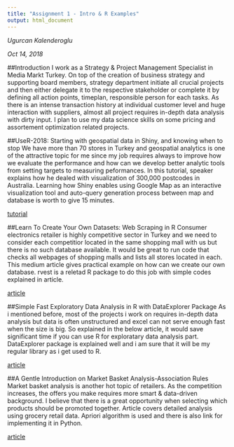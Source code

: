 ---
title: "Assignment 1 - Intro & R Examples"
output: html_document
---

*Ugurcan Kalenderoglu*

*Oct 14, 2018*

##Introduction
I work as a Strategy & Project Management Specialist in Media Markt Turkey. On top of the creation of business strategy and supporting board members, strategy department initiate all crucial projects and then either delegate it to the respective stakeholder or complete it by defining all action points, timeplan, responsible person for each tasks. As there is an intense transaction history at individual customer level and huge interaction with suppliers, almost all project requires in-depth data analysis with dirty input. I plan to use my data science skills on some pricing and assortement optimization related projects.

##UseR-2018: Starting with geospatial data in Shiny, and knowing when to stop
We have more than 70 stores in Turkey and geospatial analytics is one of the attractive topic for me since my job requires always to improve how we evaluate the performance and how can we develop better analytic tools from setting targets to measuring peformances. In this tutorial, speaker explains how he dealed with visualization of 300,000 postcodes in Australia. Learning how Shiny enables using Google Map as an interactive visualization tool and auto-query generation process between map and database is worth to give 15 minutes.

[tutorial](https://www.youtube.com/watch?v=xXqdclBlJTk)


##Learn To Create Your Own Datasets: Web Scraping in R
Consumer electronics retailer is highly competitive sector in Turkey and we need to consider each competitior located in the same shopping mall with us but there is no such database available. It would be great to run code that checks all webpages of shopping malls and lists all stores located in each. This medium article gives practical example on how can we create our own database. rvest is a reletad R package to do this job with simple codes explained in article.

[article](https://towardsdatascience.com/learn-to-create-your-own-datasets-web-scraping-in-r-f934a31748a5)

##Simple Fast Exploratory Data Analysis in R with DataExplorer Package
As i mentioned before, most of the projects i work on requires in-depth data analysis but data is often unstructured and excel can not serve enough fast when the size is big. So explained in the below article, it would save significant time if you can use R for exploratary data analysis part. DataExplorer package is explained well and i am sure that it will be my regular library as i get used to R.

[article](https://towardsdatascience.com/simple-fast-exploratory-data-analysis-in-r-with-dataexplorer-package-e055348d9619)

##A Gentle Introduction on Market Basket Analysis-Association Rules
Market basket analysis is another hot topic of retailers. As the competition increases, the offers you make requires more smart & data-driven background. I believe that there is a great opportunity when selecting which products should be promoted together. Article covers detailed analysis using grocery retail data. Apriori algorithm is used and there is also link for implementing it in Python.

[article](https://towardsdatascience.com/a-gentle-introduction-on-market-basket-analysis-association-rules-fa4b986a40ce)
